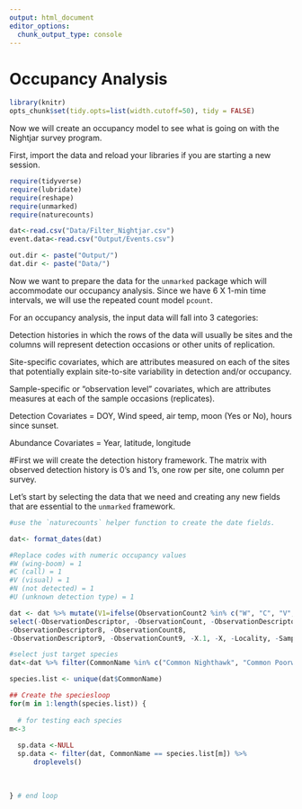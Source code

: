 ```yaml
---
output: html_document
editor_options: 
  chunk_output_type: console
---
```

# Occupancy Analysis {#Stat5}

```r

library(knitr)
opts_chunk$set(tidy.opts=list(width.cutoff=50), tidy = FALSE)

```

Now we will create an occupancy model to see what is going on with the Nightjar survey program.

First, import the data and reload your libraries if you are starting a new session. 

```r

require(tidyverse)
require(lubridate)
require(reshape)
require(unmarked)
require(naturecounts)

dat<-read.csv("Data/Filter_Nightjar.csv")
event.data<-read.csv("Output/Events.csv")

out.dir <- paste("Output/")
dat.dir <- paste("Data/")

```

Now we want to prepare the data for the `unmarked` package which will accommodate our occupancy analysis. Since we have 6 X 1-min time intervals, we will use the repeated count model `pcount`. 

For an occupancy analysis, the input data will fall into 3 categories:

Detection histories in which the rows of the data will usually be sites and the columns will represent detection occasions or other units of replication.

Site-specific covariates, which are attributes measured on each of the sites that potentially explain site-to-site variability in detection and/or occupancy.

Sample-specific or "observation level" covariates, which are attributes measures at each of the sample occasions (replicates).

Detection Covariates = DOY, Wind speed, air temp, moon (Yes or No), hours since sunset.  

Abundance Covariates = Year, latitude, longitude 

#First we will create the detection history framework.
The matrix with observed detection history is 0's and 1's, one row per site, one column per survey.

Let's start by selecting the data that we need and creating any new fields that are essential to the `unmarked` framework. 

```r

#use the `naturecounts` helper function to create the date fields. 

dat<- format_dates(dat)

#Replace codes with numeric occupancy values
#W (wing-boom) = 1
#C (call) = 1
#V (visual) = 1
#N (not detected) = 1 
#U (unknown detection type) = 1

dat <- dat %>% mutate(V1=ifelse(ObservationCount2 %in% c("W", "C", "V", "U"), 1, 0), V2=ifelse(ObservationCount3 %in% c("W", "C", "V", "U"), 1, 0), V3=ifelse(ObservationCount4 %in% c("W", "C", "V", "U"), 1, 0), V4=ifelse(ObservationCount5 %in% c("W", "C", "V", "U"), 1, 0), V5=ifelse(ObservationCount6 %in% c("W", "C", "V", "U"), 1, 0), V6=ifelse(ObservationCount7 %in% c("W", "C", "V", "U"), 1, 0)) %>% 
select(-ObservationDescriptor, -ObservationCount, -ObservationDescriptor2, -ObservationCount2, -ObservationDescriptor3, -ObservationCount3, -ObservationDescriptor4, -ObservationCount4, -ObservationDescriptor5, -ObservationCount5, -ObservationDescriptor6, -ObservationCount6, -ObservationDescriptor7, -ObservationCount7,
-ObservationDescriptor8, -ObservationCount8,
-ObservationDescriptor9, -ObservationCount9, -X.1, -X, -Locality, -SamplingEventIdentifier)

#select just target species
dat<-dat %>% filter(CommonName %in% c("Common Nighthawk", "Common Poorwill", "Eastern Whip-poor-will"))

species.list <- unique(dat$CommonName)

## Create the speciesloop
for(m in 1:length(species.list)) {
  
  # for testing each species
m<-3 
   
  sp.data <-NULL 
  sp.data <- filter(dat, CommonName == species.list[m]) %>%
      droplevels()
  
 
  
} # end loop


```


